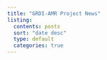 ```yaml
---
title: "GRDI-AMR Project News"
listing:
  contents: posts
  sort: "date desc"
  type: default
  categories: true
---
```


